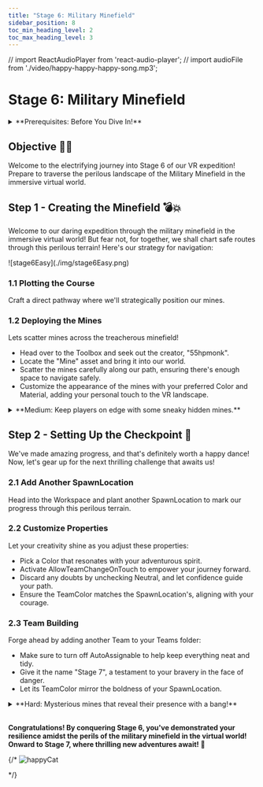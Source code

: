 ```yaml
---
title: "Stage 6: Military Minefield"
sidebar_position: 8
toc_min_heading_level: 2
toc_max_heading_level: 3
---
```


// import ReactAudioPlayer from 'react-audio-player';
// import audioFile from './video/happy-happy-happy-song.mp3';

# Stage 6: Military Minefield

<details>
    <summary>**Prerequisites: Before You Dive In!**</summary>

    Ready for the next adventure? Before diving into Stage 6: Military Minefield, make sure you've conquered the following challenges:

    **1. Intro**

    Embark on an exciting exploration into the realms of coding and gaming in the virtual reality universe!

    **2. Setup**

    Prepare the virtual stage for your immersive coding adventure.

    **3. Stage 1: Ascending Walls**

    Conquer the challenge of scaling to new altitudes in the immersive VR environment.

    **4. Stage 2: Sphere Stairs**

    Construct staircases using spheres and elevate your coding skills to new dimensions.

    **5. Stage 3: Plank Walkway**

    Navigate through intricate pathways with unwavering precision in the immersive VR landscape.

    **6. Stage 4: KillBrick Path**

    Navigate through a path filled with obstacles and carve your way to victory amidst the challenges.

    **7. Stage 5: Fireball Footpath**

    Brave the scorching heat as you maneuver through fiery obstacles in the immersive VR inferno.

    **Once you've completed these challenges, you'll be primed and ready to tackle the thrilling world of Stage 6: Military Minefield! 💣💥**
</details>

<div align="center">
  <ReactPlayer controls url={MyVideoUrl}/>
</div>

## Objective 🧐🗿

Welcome to the electrifying journey into Stage 6 of our VR expedition! Prepare to traverse the perilous landscape of the Military Minefield in the immersive virtual world.

## Step 1 - Creating the Minefield 💣💥

Welcome to our daring expedition through the military minefield in the immersive virtual world! But fear not, for together, we shall chart safe routes through this perilous terrain! Here's our strategy for navigation:

<div className='image-wrapper'>
    ![stage6Easy](./img/stage6Easy.png)
</div>

### 1.1 Plotting the Course

Craft a direct pathway where we'll strategically position our mines.

### 1.2 Deploying the Mines

Lets scatter mines across the treacherous minefield!
- Head over to the Toolbox and seek out the creator, "55hpmonk".
- Locate the "Mine" asset and bring it into our world.
- Scatter the mines carefully along our path, ensuring there's enough space to navigate safely.
- Customize the appearance of the mines with your preferred Color and Material, adding your personal touch to the VR landscape.

<details>
    <summary>**Medium: Keep players on edge with some sneaky hidden mines.**</summary>

    <div className='image-wrapper'>
        ![stage6Medium](./img/stage6Medium.png)
    </div>

    <br  />

    **1.1 Plotting Your Field**

    Prepare the virtual landscape where we'll unleash our formidable mines. Clear the path for our VR odyssey!

    **1.2 Arming Your Arsenal**

    - Open up the Toolbox and seek out the mastermind, "55hpmonk".
    - Locate the "Mine" asset, a key tool in our virtual arsenal, and bring it into the fray.
    - Strategically place the mines across our minefield, ensuring every step is a calculated move.
    - Adjust the Transparency property to 0.85, giving our mines an aura of mystery.
    - Let your creativity flow as you customize the Color and Material of the mines, ensuring they stand out amidst the VR chaos.
</details>

## Step 2 - Setting Up the Checkpoint 🚩

We've made amazing progress, and that's definitely worth a happy dance! Now, let's gear up for the next thrilling challenge that awaits us!

### 2.1 Add Another SpawnLocation

Head into the Workspace and plant another SpawnLocation to mark our progress through this perilous terrain.

### 2.2 Customize Properties

Let your creativity shine as you adjust these properties:
- Pick a Color that resonates with your adventurous spirit.
- Activate AllowTeamChangeOnTouch to empower your journey forward.
- Discard any doubts by unchecking Neutral, and let confidence guide your path.
- Ensure the TeamColor matches the SpawnLocation's, aligning with your courage.

### 2.3 Team Building

Forge ahead by adding another Team to your Teams folder:
- Make sure to turn off AutoAssignable to help keep everything neat and tidy.
- Give it the name "Stage 7", a testament to your bravery in the face of danger.
- Let its TeamColor mirror the boldness of your SpawnLocation.

<details>
    <summary>**Hard: Mysterious mines that reveal their presence with a bang!**</summary>

    **If you want more of a challenge by recreating the video yourself, follow these steps:**

    Welcome, brave adventurers, to the heart-pounding challenge of Stage 6 - where mysterious mines lie hidden, waiting to reveal themselves with a bang! Are you ready to test your wits and courage in this perilous terrain?

    **Description** 

    We are going to create a script that makes a part in Roblox explode when it gets touched. Here's what we want to accomplish: 

    **Step 1 - Detect Touch:**
    
    The script will detect when the part is touched. 

    **Step 2 - Create an Explosion:**
    
    When the part is touched, it will create an explosion at the part's position. 

    **Step 3 - Change Part Appearance:**
    
    The part will become fully visible when it explodes. 

    By doing this, we will create an exciting effect where the part explodes and becomes visible when touched. 

    <br  />

    **Instructions and Code Logic** 

    **Step 1 - Set Up the Starting Variables**: 

    - Create a variable to hold the part by setting it to the `Parent` of the script. 

    **Step 2 - Create a Function**

    - Connect a function to the part's `Touched` event to detect when the part is touched. 

    - Inside the function, create a new explosion. 

    - Set the explosion's parent to `workspace` so it appears in the game. 

    - Set the explosion's position to the part's position. 

    - Set the explosion's blast radius to 50. 

    - Make the part fully visible by setting its `Transparency` to 0. 

    <br  />

    **Putting It All Together**

    - Start by setting up your part variable. 

    - Connect a function to the part's `Touched` event to detect touches. 

    - Inside the function, create a new explosion and set its properties. 

    - Make the part fully visible when it is touched. 
    
    {/* <br  />

    **Extra Points Challenge:**

    Take on the ultimate challenge by copying and pasting this code into all your mines. Then, push your limits and test your mastery of the minefield. Will you emerge victorious, earning the respect of your peers and the admiration of your Code Coach?
    
    Remember, even the toughest challenges are conquerable with determination and resilience. If you find yourself in need, don't hesitate to seek guidance from your Code Coach. But for those who dare to tackle this challenge solo, the rewards will be beyond measure!

    So, gear up, intrepid coders, and prepare to face the explosive trials of **Stage 6 - Hard**! Your journey to coding greatness begins here! 🚀💥 */}
</details>

<br  />

**Congratulations! By conquering Stage 6, you've demonstrated your resilience amidst the perils of the military minefield in the virtual world! Onward to Stage 7, where thrilling new adventures await! 🌟**

{/* ![happyCat](./img/happy-cat-happy-happy-cat.gif)

<ReactAudioPlayer
    src={audioFile}
    controls
/> */}